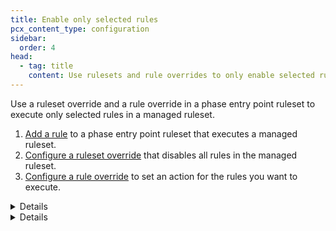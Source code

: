 ```yaml
---
title: Enable only selected rules
pcx_content_type: configuration
sidebar:
  order: 4
head:
  - tag: title
    content: Use rulesets and rule overrides to only enable selected rules
---
```



Use a ruleset override and a rule override in a phase entry point ruleset to execute only selected rules in a managed ruleset.

1. [Add a rule](/ruleset-engine/basic-operations/deploy-rulesets/) to a phase entry point ruleset that executes a managed ruleset.
2. [Configure a ruleset override](/ruleset-engine/managed-rulesets/override-managed-ruleset/) that disables all rules in the managed ruleset.
3. [Configure a rule override](/ruleset-engine/managed-rulesets/override-managed-ruleset/) to set an action for the rules you want to execute.

<Details header="Example: Configure ruleset and rule overrides at the zone level">

The following `PUT` request uses the [Update a zone entry point ruleset](/ruleset-engine/rulesets-api/update/) operation to define a configuration that executes only two rules from a managed ruleset in the `http_request_firewall_managed` phase.

In this example:

- `"id": "<MANAGED_RULESET_ID>"` defines the managed ruleset to execute for requests in the specified zone (`$ZONE_ID`).
- `"enabled": false` defines an override at the ruleset level to disable all rules in the managed ruleset.
- `"rules": [{"id": "<RULE_ID_1>", "action": "block", "enabled": true}, {"id": "<RULE_ID_2>", "action": "log", "enabled": true}]` defines a list of overrides at the rule level to enable two individual rules.

<APIRequest
	path="/zones/{zone_id}/rulesets/phases/{ruleset_phase}/entrypoint"
	method="PUT"
	parameters={{
		ruleset_phase: "http_request_firewall_managed",
	}}
	json={{
		rules: [
			{
				action: "execute",
				expression: "true",
				action_parameters: {
					id: "<MANAGED_RULESET_ID>",
					overrides: {
						enabled: false,
						rules: [
							{
								id: "<RULE_ID_1>",
								action: "block",
								enabled: true,
							},
							{
								id: "<RULE_ID_2>",
								action: "log",
								enabled: true,
							},
						],
					},
				},
			},
		],
	}}
/>

</Details>

<Details header="Example: Configure ruleset and rule overrides at the account level">

The following `PUT` request uses the [Update an account entry point ruleset](/ruleset-engine/rulesets-api/update/) operation to define a configuration that executes only two rules from a managed ruleset in the `http_request_firewall_managed` phase.

In this example:

- `"id": "<MANAGED_RULESET_ID>"` defines the managed ruleset to execute for requests addressed to `example.com`.
- `"enabled": false` defines an override at the ruleset level to disable all rules in the managed ruleset.
- `"rules": [{"id": "<RULE_ID_1>", "action": "block", "enabled": true}, {"id": "<RULE_ID_2>", "action": "log", "enabled": true}]` defines a list of overrides at the rule level to enable two individual rules.

<APIRequest
	path="/accounts/{account_id}/rulesets/phases/{ruleset_phase}/entrypoint"
	method="PUT"
	parameters={{
		ruleset_phase: "http_request_firewall_managed",
	}}
	json={{
		rules: [
			{
				action: "execute",
				expression: 'cf.zone.name eq "example.com" and cf.zone.plan eq "ENT"',
				action_parameters: {
					id: "<MANAGED_RULESET_ID>",
					overrides: {
						enabled: false,
						rules: [
							{
								id: "<RULE_ID_1>",
								action: "block",
								enabled: true,
							},
							{
								id: "<RULE_ID_2>",
								action: "log",
								enabled: true,
							},
						],
					},
				},
			},
		],
	}}
/>

</Details>
